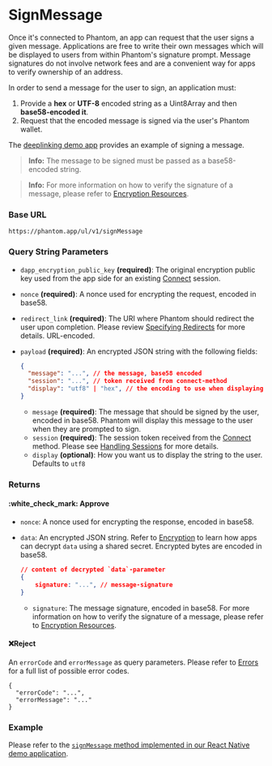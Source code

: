 # SignMessage

Once it's connected to Phantom, an app can request that the user signs a given message. Applications are free to write their own messages which will be displayed to users from within Phantom's signature prompt. Message signatures do not involve network fees and are a convenient way for apps to verify ownership of an address.

In order to send a message for the user to sign, an application must:&#x20;

1. Provide a **hex** or **UTF-8** encoded string as a Uint8Array and then **base58-encoded it**.
2. Request that the encoded message is signed via the user's Phantom wallet.

The [deeplinking demo app](../../resources/sandbox.md#deeplinking-demo-app) provides an example of signing a message.

> **Info:** The message to be signed must be passed as a base58-encoded string.

> **Info:** For more information on how to verify the signature of a message, please refer to [Encryption Resources](../encryption.md#encryption-resources).

### Base URL

```
https://phantom.app/ul/v1/signMessage
```

### Query String Parameters

* `dapp_encryption_public_key` **(required)**: The original encryption public key used from the app side for an existing [Connect](connect.md) session.
* `nonce` **(required)**: A nonce used for encrypting the request, encoded in base58.
* `redirect_link` **(required)**: The URI where Phantom should redirect the user upon completion. Please review [Specifying Redirects](../specifying-redirects.md) for more details. URL-encoded.
*   `payload` **(required)**: An encrypted JSON string with the following fields:

    ```json
    {
      "message": "...", // the message, base58 encoded
      "session": "...", // token received from connect-method
      "display": "utf8" | "hex", // the encoding to use when displaying the message 
    }
    ```

    * `message` **(required)**: The message that should be signed by the user, encoded in base58. Phantom will display this message to the user when they are prompted to sign.
    * `session` **(required)**: The session token received from the [Connect](connect.md) method. Please see [Handling Sessions](../handling-sessions.md) for more details.
    * `display` **(optional)**: How you want us to display the string to the user. Defaults to `utf8`

### Returns

#### :white\_check\_mark: Approve

* `nonce`: A nonce used for encrypting the response, encoded in base58.
*   `data`: An encrypted JSON string. Refer to [Encryption](../encryption.md) to learn how apps can decrypt `data` using a shared secret. Encrypted bytes are encoded in base58.

    ```json
    // content of decrypted `data`-parameter
    {
        signature: "...", // message-signature
    }
    ```

    * `signature`: The message signature, encoded in base58. For more information on how to verify the signature of a message, please refer to [Encryption Resources](../encryption.md#encryption-resources).

#### :x:Reject

An `errorCode` and `errorMessage` as query parameters. Please refer to [Errors](../../solana/errors.md) for a full list of possible error codes.

```
{
  "errorCode": "...",
  "errorMessage": "..."
}
```

### Example

Please refer to the [`signMessage` method implemented in our React Native demo application](https://github.com/phantom-labs/deep-link-demo-app/blob/20f19f2154e98699f0d5a6b28bc4bb3d5acbcefd/App.tsx#L290).
